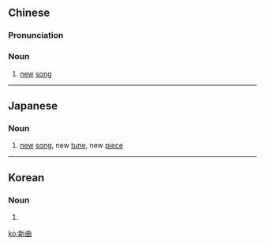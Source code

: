 ==Chinese==
{{zh-forms}}

===Pronunciation===
{{zh-pron
|m=xīnqǔ
|cat=n
}}

===Noun===
{{zh-noun}}

# [[new]] [[song]]

----

==Japanese==
{{ja-kanjitab|しん|きょく|yomi=on}}

===Noun===
{{ja-noun|しんきょく}}

# [[new]] [[song]], new [[tune]], new [[piece]]

----

==Korean==
{{ko-hanjatab}}

===Noun===
{{ko-noun|hangeul=신곡}}

# {{hanja form of|신곡|new song}}

[[ko:新曲]]